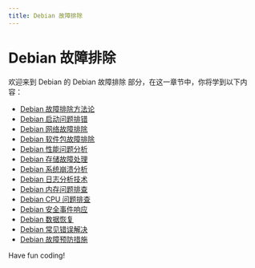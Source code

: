 ```yaml
---
title: Debian 故障排除
---
```


# Debian 故障排除

欢迎来到 Debian 的 Debian 故障排除 部分，在这一章节中，你将学到以下内容：

- [Debian 故障排除方法论](./0-debian-troubleshooting-methodology.mdx)
- [Debian 启动问题排错](./1-troubleshooting-debian-boot-problems.mdx)
- [Debian 网络故障排除](./2-debian-network-troubleshooting.mdx)
- [Debian 软件包故障排除](./3-debian-package-troubleshooting.mdx)
- [Debian 性能问题分析](./4-analysis-of-debian-performance-issues.mdx)
- [Debian 存储故障处理](./5-debian-storage-troubleshooting.mdx)
- [Debian 系统崩溃分析](./6-debian-system-crash-analysis.mdx)
- [Debian 日志分析技术](./7-debian-log-analysis-technology.mdx)
- [Debian 内存问题排查](./8-debian-memory-problem-troubleshooting.mdx)
- [Debian CPU 问题排查](./9-debian-cpu-troubleshooting.mdx)
- [Debian 安全事件响应](./10-debian-security-incident-response.mdx)
- [Debian 数据恢复](./11-debian-data-recovery.mdx)
- [Debian 常见错误解决](./12-debian-common-error-solutions.mdx)
- [Debian 故障预防措施](./13-debian-troubleshooting-measures.mdx)

Have fun coding!